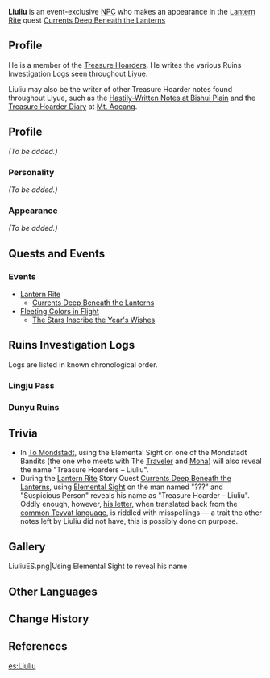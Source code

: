 {{Meta
<!-- REMOVE THIS TEMPLATE AFTER ADDING MISSING INFO -->
|missing_NPC_profile  = yes
}}
{{About|the event-exclusive NPC|the event enemy|Treasure Hoarders: Liuliu}}
{{Character Infobox
|image            = <gallery>
NPC Liuliu 2.4.png|Version 2.4
NPC Liuliu.png|Version 1.3
</gallery>
|type             = Event NPC
|region           = Liyue
|affiliation      = Treasure Hoarders
|title            = ???
|title2           = Suspicious Person
|voiceEN          = [https://www.coryyee.com/ Cory Yee]<ref>Twitter: [https://twitter.com/CoryYee/status/1362933674077917184 EN VA Self Announcement]</ref>
}}
'''Liuliu''' {{Lang|zh=溜溜|zh_rm=Liūliū}} is an event-exclusive [[NPC]] who makes an appearance in the [[Lantern Rite]] quest [[Currents Deep Beneath the Lanterns]]

==Profile==
He is a member of the [[Treasure Hoarders]]. He writes the various Ruins Investigation Logs seen throughout [[Liyue]].

Liuliu may also be the writer of other Treasure Hoarder notes found throughout Liyue, such as the [[Bishui Plain#Hastily-Written Notes|Hastily-Written Notes at Bishui Plain]] and the [[Treasure Hoarder Diary]] at [[Mt. Aocang]].

==Profile==
<!-- detailed story/lore information goes here -->
''(To be added.)''

===Personality===
''(To be added.)''

===Appearance===
''(To be added.)''

==Quests and Events==
===Events===
* [[Lantern Rite]]
** [[Currents Deep Beneath the Lanterns]]
* [[Fleeting Colors in Flight]]
** [[The Stars Inscribe the Year's Wishes]]

==Ruins Investigation Logs==
{{Main|Ruins Investigation Logs}}
Logs are listed in known chronological order.

===Lingju Pass===
{{Transclude|Ruins Investigation Log|Lingju Pass}}

===Dunyu Ruins===
{{Transclude|Ruins Investigation Log|Dunyu Ruins}}

==Trivia==
* In [[To Mondstadt]], using the Elemental Sight on one of the Mondstadt Bandits (the one who meets with The [[Traveler]] and [[Mona]]) will also reveal the name "Treasure Hoarders – Liuliu".
* During the [[Lantern Rite]] Story Quest [[Currents Deep Beneath the Lanterns]], using [[Elemental Sight]] on the man named "???" and "Suspicious Person" reveals his name as "Treasure Hoarder – Liuliu". Oddly enough, however, [[Letter to the Treasure Hoarders|his letter]], when translated back from the [[Languages#Teyvat Language|common Teyvat language]], is riddled with misspellings &mdash; a trait the other notes left by Liuliu did not have, this is possibly done on purpose.

==Gallery==
<gallery hideaddbutton="true" captionalign="center">
LiuliuES.png|Using Elemental Sight to reveal his name
</gallery>

==Other Languages==
{{Other Languages|default_hidden = 1
|en      = Liuliu
|zhs     = 溜溜
|zhs_rm  = Liūliū
|zht     = 溜溜
|zht_rm  = Liūliū
|zh_note = {{Lang|mini=1|zh={{wt|溜||Chinese}}|zh_rm=Liū}} literally means "to sneak away." {{Lang|mini=1|zh={{wt|溜溜||Chinese}}|zh_rm=Liūliū}} itself is also an ideophonic phrase which represents something dripping, flowing, or rolling. In this case, it is likely used in the context of sneaking away, repeated to emphasize that Liuliu is good at escaping, or slipping away.
|ja      = トンズラ
|ja_rm   = Tonzura
|ja_note = {{Lang|mini=1|ja={{wt|ja:遁ずら|とんずら}}|ja_rm=Tonzura}} is a slang term for slipping away after committing a crime.
|ko      = {{tt|류류|溜溜}}
|ko_rm   = Ryuryu
|es      = Liuliu
|fr      = Liuliu
|ru      = Лю Лю
|th      = Liuliu
|vi      = Liuliu
|de      = Liuliu
|id      = Liuliu
|pt      = Liuliu
}}

==Change History==
{{Change History|1.3}}

==References==
{{Reflist}}

[[es:Liuliu]]
